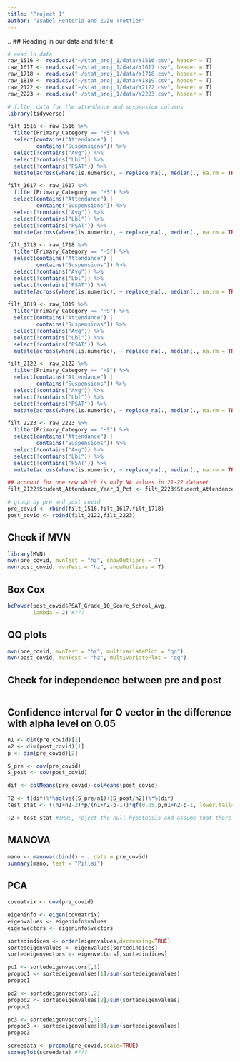 ```yaml
---
title: "Project 1"
author: "Isabel Renteria and Zuzu Trottier"
---
```

..
## Reading in our data and filter it
```r
# read in data
raw_1516 <- read.csv("~/stat_proj_1/data/Y1516.csv", header = T)
raw_1617 <- read.csv("~/stat_proj_1/data/Y1617.csv", header = T)
raw_1718 <- read.csv("~/stat_proj_1/data/Y1718.csv", header = T)
raw_1819 <- read.csv("~/stat_proj_1/data/Y1819.csv", header = T)
raw_2122 <- read.csv("~/stat_proj_1/data/Y2122.csv", header = T)
raw_2223 <- read.csv("~/stat_proj_1/data/Y2223.csv", header = T)

# filter data for the attendance and suspension columns
library(tidyverse)

filt_1516 <- raw_1516 %>% 
  filter(Primary_Category == "HS") %>%
  select(contains("Attendance") | 
         contains("Suspensions")) %>%
  select(!contains("Avg")) %>%
  select(!contains("Lbl")) %>%
  select(!contains("PSAT")) %>% 
  mutate(across(where(is.numeric), ~ replace_na(., median(., na.rm = TRUE))))

filt_1617 <- raw_1617 %>% 
  filter(Primary_Category == "HS") %>%
  select(contains("Attendance") | 
         contains("Suspensions")) %>%
  select(!contains("Avg")) %>%
  select(!contains("Lbl")) %>%
  select(!contains("PSAT")) %>% 
  mutate(across(where(is.numeric), ~ replace_na(., median(., na.rm = TRUE))))

filt_1718 <- raw_1718 %>% 
  filter(Primary_Category == "HS") %>%
  select(contains("Attendance") | 
         contains("Suspensions")) %>%
  select(!contains("Avg")) %>%
  select(!contains("Lbl")) %>%
  select(!contains("PSAT")) %>% 
  mutate(across(where(is.numeric), ~ replace_na(., median(., na.rm = TRUE))))

filt_1819 <- raw_1819 %>% 
  filter(Primary_Category == "HS") %>%
  select(contains("Attendance") | 
         contains("Suspensions")) %>%
  select(!contains("Avg")) %>%
  select(!contains("Lbl")) %>%
  select(!contains("PSAT")) %>% 
  mutate(across(where(is.numeric), ~ replace_na(., median(., na.rm = TRUE))))

filt_2122 <- raw_2122 %>% 
  filter(Primary_Category == "HS") %>%
  select(contains("Attendance") | 
         contains("Suspensions")) %>%
  select(!contains("Avg")) %>%
  select(!contains("Lbl")) %>%
  select(!contains("PSAT")) %>% 
  mutate(across(where(is.numeric), ~ replace_na(., median(., na.rm = TRUE))))

filt_2223 <- raw_2223 %>% 
  filter(Primary_Category == "HS") %>%
  select(contains("Attendance") | 
         contains("Suspensions")) %>%
  select(!contains("Avg")) %>%
  select(!contains("Lbl")) %>%
  select(!contains("PSAT")) %>% 
  mutate(across(where(is.numeric), ~ replace_na(., median(., na.rm = TRUE))))

## account for one row which is only NA values in 21-22 dataset
filt_2122$Student_Attendance_Year_1_Pct <- filt_2223$Student_Attendance_Year_1_Pct

# group by pre and post covid
pre_covid <- rbind(filt_1516,filt_1617,filt_1718)
post_covid <- rbind(filt_2122,filt_2223)
```

## Check if MVN
```r
library(MVN)
mvn(pre_covid, mvnTest = "hz", showOutliers = T)
mvn(post_covid, mvnTest = "hz", showOutliers = T)
```

## Box Cox
```r
bcPower(post_covid$PSAT_Grade_10_Score_School_Avg,
        lambda = 2) #???
```

## QQ plots
```r
mvn(pre_covid, mvnTest = "hz", multivariatePlot = "qq")
mvn(post_covid, mvnTest = "hz", multivariatePlot = "qq")
```

## Check for independence between pre and post
```r

```

## Confidence interval for O vector in the difference with alpha level on 0.05
```r
n1 <- dim(pre_covid)[1]
n2 <- dim(post_covid)[1]
p <- dim(pre_covid)[2]

S_pre <- cov(pre_covid)
S_post <- cov(post_covid)

dif <- colMeans(pre_covid)-colMeans(post_covid)

T2 <- t(dif)%*%solve((S_pre/n1)+(S_post/n2))%*%(dif)
test_stat <- ((n1+n2-2)*p/(n1+n2-p-1))*qf(0.05,p,n1+n2-p-1, lower.tail=F)

T2 > test_stat #TRUE, reject the null hypothesis and assume that there is a difference between pre- and post- covid
```

## MANOVA
```r
mano <- manova(cbind() ~ , data = pre_covid)
summary(mano, test = "Pillai")
```

## PCA
```r
covmatrix <- cov(pre_covid)

eigeninfo <- eigen(covmatrix)
eigenvalues <- eigeninfo$values
eigenvectors <- eigeninfo$vectors

sortedindices <- order(eigenvalues,decreasing=TRUE)
sortedeigenvalues <- eigenvalues[sortedindices]
sortedeigenvectors <- eigenvectors[,sortedindices]

pc1 <- sortedeigenvectors[,1]
proppc1 <- sortedeigenvalues[1]/sum(sortedeigenvalues)
proppc1

pc2 <- sortedeigenvectors[,2]
proppc2 <- sortedeigenvalues[2]/sum(sortedeigenvalues)
proppc2

pc3 <- sortedeigenvectors[,3]
proppc3 <- sortedeigenvalues[3]/sum(sortedeigenvalues)
proppc3

screedata <- prcomp(pre_covid,scale=TRUE)
screeplot(screedata) #???
```

